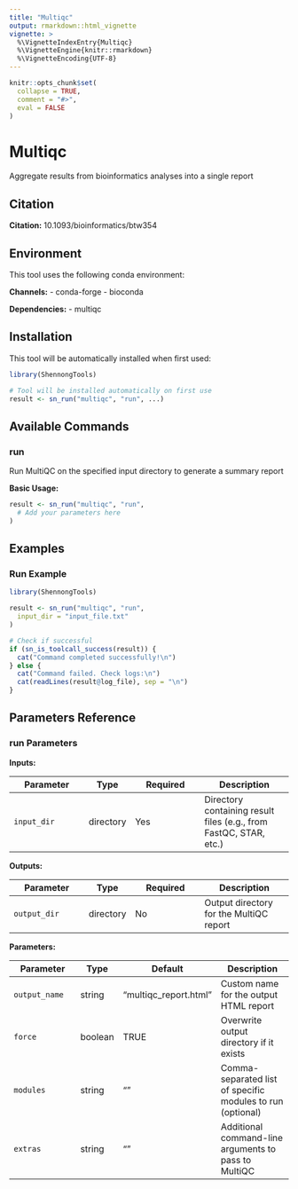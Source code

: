 ```yaml
---
title: "Multiqc"
output: rmarkdown::html_vignette
vignette: >
  %\VignetteIndexEntry{Multiqc}
  %\VignetteEngine{knitr::rmarkdown}
  %\VignetteEncoding{UTF-8}
---
```


```r
knitr::opts_chunk$set(
  collapse = TRUE,
  comment = "#>",
  eval = FALSE
)
```

# Multiqc

Aggregate results from bioinformatics analyses into a single report

## Citation

**Citation:** 10.1093/bioinformatics/btw354

## Environment

This tool uses the following conda environment:

**Channels:**
- conda-forge
- bioconda

**Dependencies:**
- multiqc

## Installation

This tool will be automatically installed when first used:

```r
library(ShennongTools)

# Tool will be installed automatically on first use
result <- sn_run("multiqc", "run", ...)
```

## Available Commands

### run

Run MultiQC on the specified input directory to generate a summary report

**Basic Usage:**

```r
result <- sn_run("multiqc", "run",
  # Add your parameters here
)
```

## Examples

### Run Example

```r
library(ShennongTools)

result <- sn_run("multiqc", "run",
  input_dir = "input_file.txt"
)

# Check if successful
if (sn_is_toolcall_success(result)) {
  cat("Command completed successfully!\n")
} else {
  cat("Command failed. Check logs:\n")
  cat(readLines(result@log_file), sep = "\n")
}
```

## Parameters Reference

### run Parameters

**Inputs:**

| Parameter | Type | Required | Description |
|-----------|------|----------|-------------|
| `input_dir` | directory | Yes | Directory containing result files (e.g., from FastQC, STAR, etc.) |

**Outputs:**

| Parameter | Type | Required | Description |
|-----------|------|----------|-------------|
| `output_dir` | directory | No | Output directory for the MultiQC report |

**Parameters:**

| Parameter | Type | Default | Description |
|-----------|------|---------|-------------|
| `output_name` | string | "multiqc_report.html" | Custom name for the output HTML report |
| `force` | boolean | TRUE | Overwrite output directory if it exists |
| `modules` | string | "" | Comma-separated list of specific modules to run (optional) |
| `extras` | string | "" | Additional command-line arguments to pass to MultiQC |

